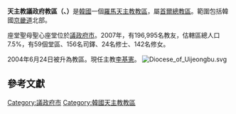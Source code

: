 {{Infobox diocese
|name = 議政府教區
|jurisdiction = 
|latin = Dioecesis Uiiongbuensis
|local = {{lang|ko|천주교 의정부교구}}{{ko}}
|border = catholic
|image = 
|image_size = 
|caption = 
|location = {{ROK}}[[議政府市|議政府市]]
|territory = [[京畿道|京畿道]]北部
|rite = 羅馬禮
|patron = 
|province = [[天主教首尔总教区|首爾]]
|established = 2004年
|cathedral = [[议政府2洞圣堂|议政府2洞圣堂]]（聖母聖心座堂）
|co-cathedral = 
|leadership = 議政府主教
|ordinary = [[李基憲|李基憲]]
|coadjutor bishop = 
|auxiliary = 
|emeritus = 
|vicar general = 
|chancery = 
|procura =
|title1 = 
|title1_name = 
|title2 = 
|title2_name = 
|title3 = 
|title3_name = 
|population = 173,074
|parishes = 
|churches = 
|congregations = 
|secular priests = 
|image2 = 
|image2_size = 
|image2_alt = 
|caption2 = 
|curia = 
|address = 
|telephone_no = 
|website = http://www.ucatholic.or.kr/
|footnote =  
}}
'''天主教議政府教區（{{lang-la|Dioecesis Uiiongbuensis}}、{{lang-ko|천주교 의정부교구}}）'''是[[韓國|韓國]]一個[[羅馬天主教|羅馬天主教]][[教區|教區]]，屬[[天主教首爾總教區|首爾總教區]]。範圍包括韓國[[京畿道|京畿道]]北部。

座堂聖母聖心座堂位於[[議政府市|議政府市]]。2007年，有196,995名教友，估轄區總人口7.5%，有59個堂區、156名司鐸、24名修士、142名修女。

2004年6月24日被升為教區。現任主教[[李基憲|李基憲]]。
[[File:Diocese_of_Uijeongbu.svg|left]]

==參考文獻==
<div class="references-small">
<references />
</div>

{{朝鮮半島天主教}}

[[Category:議政府市|Category:議政府市]]
[[Category:韓國天主教教區|Category:韓國天主教教區]]